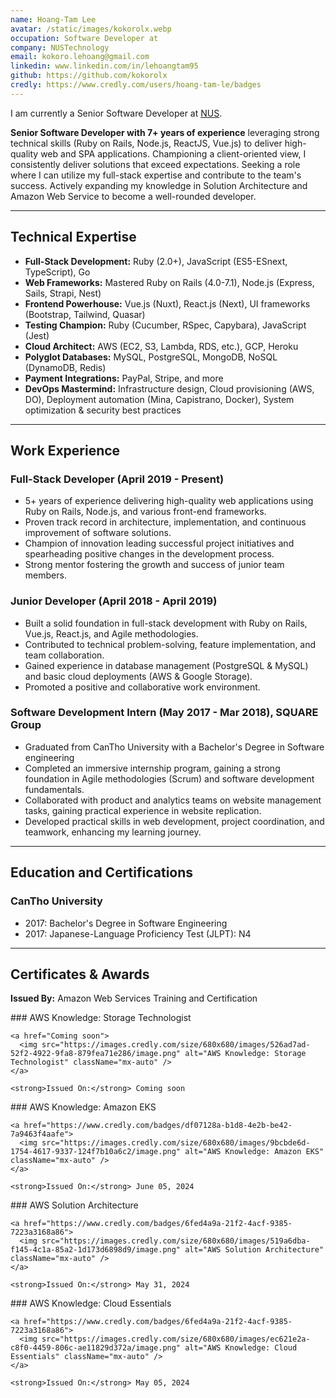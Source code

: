 ```yaml
---
name: Hoang-Tam Lee
avatar: /static/images/kokorolx.webp
occupation: Software Developer at
company: NUSTechnology
email: kokoro.lehoang@gmail.com
linkedin: www.linkedin.com/in/lehoangtam95
github: https://github.com/kokorolx
credly: https://www.credly.com/users/hoang-tam-le/badges
---
```


I am currently a Senior Software Developer at [NUS](https://nustechnology.com). <br/>

<strong>Senior Software Developer with 7+ years of experience</strong> leveraging strong technical skills
(Ruby on Rails, Node.js, ReactJS, Vue.js) to deliver high-quality web and SPA applications. Championing
a client-oriented view, I consistently deliver solutions that exceed expectations. Seeking a role where
I can utilize my full-stack expertise and contribute to the team's success. Actively expanding my knowledge
in Solution Architecture and Amazon Web Service to become a well-rounded developer.

---

## Technical Expertise

- <strong>Full-Stack Development:</strong> Ruby (2.0+), JavaScript (ES5-ESnext, TypeScript), Go
- <strong>Web Frameworks:</strong> Mastered Ruby on Rails (4.0-7.1), Node.js (Express, Sails, Strapi,
  Nest)
- <strong>Frontend Powerhouse:</strong> Vue.js (Nuxt), React.js (Next), UI frameworks (Bootstrap, Tailwind,
  Quasar)
- <strong>Testing Champion:</strong> Ruby (Cucumber, RSpec, Capybara), JavaScript (Jest)
- <strong>Cloud Architect:</strong> AWS (EC2, S3, Lambda, RDS, etc.), GCP, Heroku
- <strong>Polyglot Databases:</strong> MySQL, PostgreSQL, MongoDB, NoSQL (DynamoDB, Redis)
- <strong>Payment Integrations:</strong> PayPal, Stripe, and more
- <strong>DevOps Mastermind:</strong> Infrastructure design, Cloud provisioning (AWS, DO), Deployment
  automation (Mina, Capistrano, Docker), System optimization & security best practices

---

## Work Experience

### Full-Stack Developer (April 2019 - Present)

- 5+ years of experience delivering high-quality web applications using Ruby on Rails, Node.js, and various front-end frameworks.
- Proven track record in architecture, implementation, and continuous improvement of software solutions.
- Champion of innovation leading successful project initiatives and spearheading positive changes in the development process.
- Strong mentor fostering the growth and success of junior team members.

### Junior Developer (April 2018 - April 2019)

- Built a solid foundation in full-stack development with Ruby on Rails, Vue.js, React.js, and Agile methodologies.
- Contributed to technical problem-solving, feature implementation, and team collaboration.
- Gained experience in database management (PostgreSQL & MySQL) and basic cloud deployments (AWS & Google Storage).
- Promoted a positive and collaborative work environment.

### Software Development Intern (May 2017 - Mar 2018), SQUARE Group

- Graduated from CanTho University with a Bachelor's Degree in Software engineering
- Completed an immersive internship program, gaining a strong foundation in Agile methodologies (Scrum) and software development fundamentals.
- Collaborated with product and analytics teams on website management tasks, gaining practical experience in website replication.
- Developed practical skills in web development, project coordination, and teamwork, enhancing my learning journey.

---

## Education and Certifications

### CanTho University

- 2017: Bachelor's Degree in Software Engineering
- 2017: Japanese-Language Proficiency Test (JLPT): N4

---

## Certificates & Awards

<strong>Issued By:</strong> Amazon Web Services Training and Certification
<div className="grid grid-cols-1 sm:grid-cols-2 md:grid-cols-4  gap-4">
  <div className="text-center">
    ### AWS Knowledge: Storage Technologist

    <a href="Coming soon">
      <img src="https://images.credly.com/size/680x680/images/526ad7ad-52f2-4922-9fa8-879fea71e286/image.png" alt="AWS Knowledge: Storage Technologist" className="mx-auto" />
    </a>

    <strong>Issued On:</strong> Coming soon

  </div>

  <div className="text-center">
    ### AWS Knowledge: Amazon EKS

    <a href="https://www.credly.com/badges/df07128a-b1d8-4e2b-be42-7a9463f4aafe">
      <img src="https://images.credly.com/size/680x680/images/9bcbde6d-1754-4617-9337-124f7b10a6c2/image.png" alt="AWS Knowledge: Amazon EKS" className="mx-auto" />
    </a>

    <strong>Issued On:</strong> June 05, 2024

  </div>

  <div className="text-center">
    ### AWS Solution Architecture

    <a href="https://www.credly.com/badges/6fed4a9a-21f2-4acf-9385-7223a3168a86">
      <img src="https://images.credly.com/size/680x680/images/519a6dba-f145-4c1a-85a2-1d173d6898d9/image.png" alt="AWS Solution Architecture" className="mx-auto" />
    </a>

    <strong>Issued On:</strong> May 31, 2024

  </div>

  <div className="text-center">
    ### AWS Knowledge: Cloud Essentials

    <a href="https://www.credly.com/badges/6fed4a9a-21f2-4acf-9385-7223a3168a86">
      <img src="https://images.credly.com/size/680x680/images/ec621e2a-c8f0-4459-806c-ae11829d372a/image.png" alt="AWS Knowledge: Cloud Essentials" className="mx-auto" />
    </a>

    <strong>Issued On:</strong> May 05, 2024

  </div>
</div>
